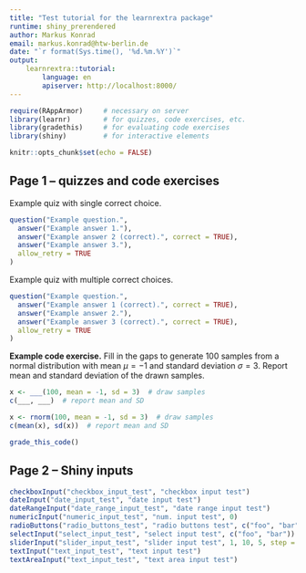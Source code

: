 ```yaml
---
title: "Test tutorial for the learnrextra package"
runtime: shiny_prerendered
author: Markus Konrad
email: markus.konrad@htw-berlin.de
date: "`r format(Sys.time(), '%d.%m.%Y')`"
output:
    learnrextra::tutorial:
        language: en
        apiserver: http://localhost:8000/
---
```


```r
require(RAppArmor)     # necessary on server
library(learnr)        # for quizzes, code exercises, etc.
library(gradethis)     # for evaluating code exercises
library(shiny)         # for interactive elements

knitr::opts_chunk$set(echo = FALSE)
```

## Page 1 – quizzes and code exercises

Example quiz with single correct choice.

```r
question("Example question.",
  answer("Example answer 1."),
  answer("Example answer 2 (correct).", correct = TRUE),
  answer("Example answer 3."),
  allow_retry = TRUE
)
```

Example quiz with multiple correct choices.

```r
question("Example question.",
  answer("Example answer 1 (correct).", correct = TRUE),
  answer("Example answer 2."),
  answer("Example answer 3 (correct).", correct = TRUE),
  allow_retry = TRUE
)
```

**Example code exercise.** Fill in the gaps to generate 100 samples from a normal distribution with mean $\mu=-1$ and
standard deviation $\sigma=3$. Report mean and standard deviation of the drawn samples.

```r
x <- ___(100, mean = -1, sd = 3)  # draw samples
c(___, ___)  # report mean and SD
```

```r
x <- rnorm(100, mean = -1, sd = 3)  # draw samples
c(mean(x), sd(x))  # report mean and SD
```

```r
grade_this_code()
```


## Page 2 – Shiny inputs


```r
checkboxInput("checkbox_input_test", "checkbox input test")
dateInput("date_input_test", "date input test")
dateRangeInput("date_range_input_test", "date range input test")
numericInput("numeric_input_test", "num. input test", 0)
radioButtons("radio_buttons_test", "radio buttons test", c("foo", "bar"))
selectInput("select_input_test", "select input test", c("foo", "bar"))
sliderInput("slider_input_test", "slider input test", 1, 10, 5, step = 1)
textInput("text_input_test", "text input test")
textAreaInput("text_input_test", "text area input test")
```


